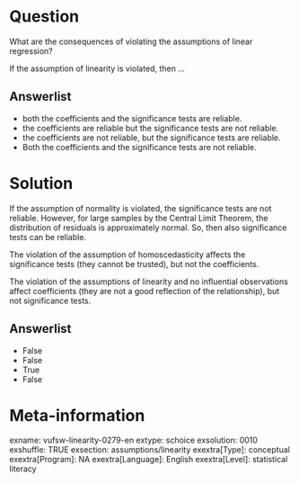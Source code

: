 Question
========
What are the consequences of violating the assumptions of linear regression?
  
If the assumption of linearity is violated, then ...

Answerlist
----------
* both the coefficients and the significance tests are reliable.
* the coefficients are reliable but the significance tests are not reliable.
* the coefficients are not reliable, but the significance tests are reliable.
* Both the coefficients and the significance tests are not reliable.

Solution
========
If the assumption of normality is violated, the significance tests are not reliable. However, for large samples by the Central Limit Theorem, the distribution of residuals is approximately normal. So, then also significance tests can be reliable. 

The violation of the assumption of homoscedasticity affects the significance tests (they cannot be trusted), but not the coefficients.  

The violation of the assumptions of linearity and no influential observations affect coefficients (they are not a good reflection of the relationship), but not significance tests.

Answerlist
----------
* False
* False
* True
* False

Meta-information
================
exname: vufsw-linearity-0279-en
extype: schoice
exsolution: 0010
exshuffle: TRUE
exsection: assumptions/linearity
exextra[Type]: conceptual
exextra[Program]: NA
exextra[Language]: English
exextra[Level]: statistical literacy

